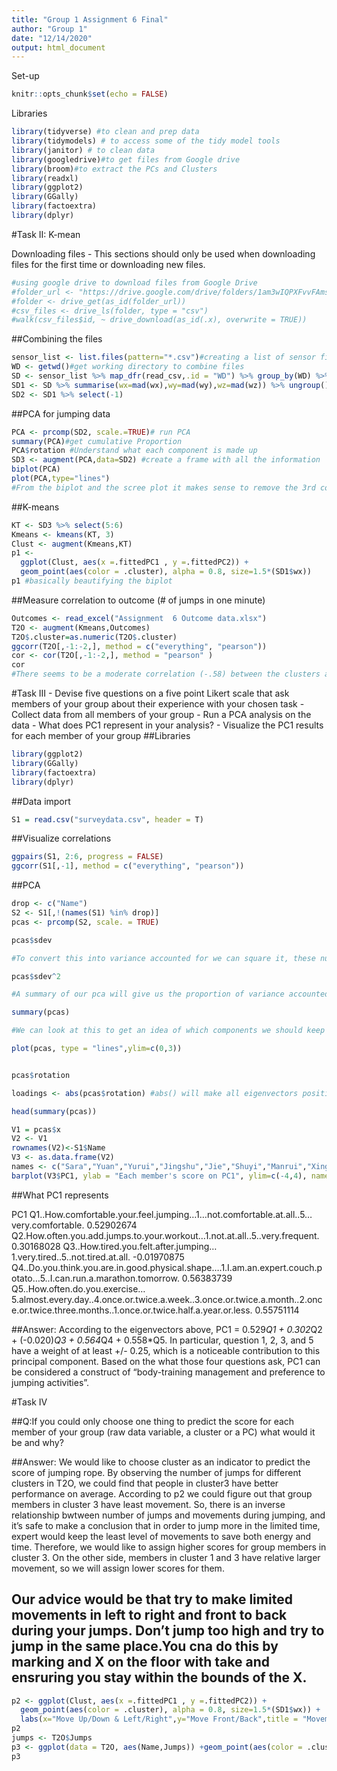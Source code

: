 ```yaml
---
title: "Group 1 Assignment 6 Final"
author: "Group 1"
date: "12/14/2020"
output: html_document
---
```

Set-up
```r
knitr::opts_chunk$set(echo = FALSE)
```

Libraries
```r
library(tidyverse) #to clean and prep data
library(tidymodels) # to access some of the tidy model tools
library(janitor) # to clean data
library(googledrive)#to get files from Google drive
library(broom)#to extract the PCs and Clusters
library(readxl)
library(ggplot2)
library(GGally)
library(factoextra)
library(dplyr)
```


#Task II: K-mean

Downloading files - This sections should only be used when downloading files for the first time or downloading new files.
```r
#using google drive to download files from Google Drive
#folder_url <- "https://drive.google.com/drive/folders/1am3wIQPXFvvFAmsJG2m85HLl0G63rJE4?usp=sharing" #This is the Googledrive folder with files
#folder <- drive_get(as_id(folder_url))
#csv_files <- drive_ls(folder, type = "csv")
#walk(csv_files$id, ~ drive_download(as_id(.x), overwrite = TRUE))
```

##Combining the files
```r
sensor_list <- list.files(pattern="*.csv")#creating a list of sensor files
WD <- getwd()#get working directory to combine files
SD <- sensor_list %>% map_dfr(read_csv,.id = "WD") %>% group_by(WD) %>% mutate(id=cur_group_id()) %>% filter(time<=60) #combine all files and filter anything under a minute or 60s
SD1 <- SD %>% summarise(wx=mad(wx),wy=mad(wy),wz=mad(wz)) %>% ungroup()
SD2 <- SD1 %>% select(-1)
```

##PCA for jumping data
```r

PCA <- prcomp(SD2, scale.=TRUE)# run PCA
summary(PCA)#get cumulative Proportion
PCA$rotation #Understand what each component is made up
SD3 <- augment(PCA,data=SD2) #create a frame with all the information 
biplot(PCA)
plot(PCA,type="lines")
#From the biplot and the scree plot it makes sense to remove the 3rd components as PC1 and 2 account for more than 99% of the variance. 
```

##K-means
```r

KT <- SD3 %>% select(5:6)
Kmeans <- kmeans(KT, 3)
Clust <- augment(Kmeans,KT)
p1 <- 
  ggplot(Clust, aes(x =.fittedPC1 , y =.fittedPC2)) +
  geom_point(aes(color = .cluster), alpha = 0.8, size=1.5*(SD1$wx))
p1 #basically beautifying the biplot
```

##Measure correlation to outcome (# of jumps in one minute)
```r
Outcomes <- read_excel("Assignment  6 Outcome data.xlsx")
T2O <- augment(Kmeans,Outcomes)
T2O$.cluster=as.numeric(T2O$.cluster)
ggcorr(T2O[,-1:-2,], method = c("everything", "pearson"))
cor <- cor(T2O[,-1:-2,], method = "pearson" )
cor
#There seems to be a moderate correlation (-.58) between the clusters and the number of number of jumps. 
```


#Task III
- Devise five questions on a five point Likert scale that ask members of your group about their experience with your chosen task
- Collect data from all members of your group
- Run a PCA analysis on the data
- What does PC1 represent in your analysis?
- Visualize the PC1 results for each member of your group
##Libraries
```r
library(ggplot2)
library(GGally)
library(factoextra)
library(dplyr)
```

##Data import
```r
S1 = read.csv("surveydata.csv", header = T)
```

##Visualize correlations
```r
ggpairs(S1, 2:6, progress = FALSE)
ggcorr(S1[,-1], method = c("everything", "pearson"))
```

##PCA
```r
drop <- c("Name")
S2 <- S1[,!(names(S1) %in% drop)]
pcas <- prcomp(S2, scale. = TRUE)

pcas$sdev

#To convert this into variance accounted for we can square it, these numbers are proportional to the eigenvalue

pcas$sdev^2

#A summary of our pca will give us the proportion of variance accounted for by each component

summary(pcas)

#We can look at this to get an idea of which components we should keep and which we should drop

plot(pcas, type = "lines",ylim=c(0,3))


pcas$rotation

loadings <- abs(pcas$rotation) #abs() will make all eigenvectors positive

head(summary(pcas))

V1 = pcas$x
V2 <- V1
rownames(V2)<-S1$Name
V3 <- as.data.frame(V2)
names <- c("Sara","Yuan","Yurui","Jingshu","Jie","Shuyi","Manrui","Xingyi")
barplot(V3$PC1, ylab = "Each member's score on PC1", ylim=c(-4,4), names.arg=names, cex.names=1)
```

##What PC1 represents

PC1
Q1..How.comfortable.your.feel.jumping...1...not.comfortable.at.all..5...very.comfortable.                                                                                0.52902674
Q2.How.often.you.add.jumps.to.your.workout...1.not.at.all..5..very.frequent.                                                                                             0.30168028
Q3..How.tired.you.felt.after.jumping...1.very.tired..5..not.tired.at.all.                                                                                               -0.01970875
Q4..Do.you.think.you.are.in.good.physical.shape....1.I.am.an.expert.couch.potato...5..I.can.run.a.marathon.tomorrow.                                                     0.56383739
Q5..How.often.do.you.exercise...5.almost.every.day..4.once.or.twice.a.week..3.once.or.twice.a.month..2.once.or.twice.three.months..1.once.or.twice.half.a.year.or.less.  0.55751114

##Answer: According to the eigenvectors above, PC1 = 0.529*Q1 + 0.302*Q2 + (-0.020)*Q3 + 0.564*Q4 + 0.558*Q5. In particular, question 1, 2, 3, and 5 have a weight of at least +/- 0.25, which is a noticeable contribution to this principal component. Based on the what those four questions ask, PC1 can be considered a construct of "body-training management and preference to jumping activities". 



#Task IV

##Q:If you could only choose one thing to predict the score for each member of your group (raw data variable, a cluster or a PC) what would it be and why?

##Answer: We would like to choose cluster as an indicator to predict the score of jumping rope. By observing the number of jumps for different clusters in T2O, we could find that people in cluster3 have better performance on average. According to p2 we could figure out that group members in cluster 3 have least movement. So, there is an inverse relationship bwtween number of jumps and movements during jumping, and it's safe to make a conclusion that in order to jump more in the limited time, expert would keep the least level of movements to save both energy and time. Therefore, we would like to assign higher scores for group members in cluster 3. On the other side, members in cluster 1 and 3 have relative larger movement, so we will assign lower scores for them. 

## Our advice would be that try to make limited movements in left to right and front to back during your jumps. Don't jump too high and try to jump in the same place.You cna do this by marking and X on the floor with take and ensruring you stay within the bounds of the X.

```r
p2 <- ggplot(Clust, aes(x =.fittedPC1 , y =.fittedPC2)) +
  geom_point(aes(color = .cluster), alpha = 0.8, size=1.5*(SD1$wx)) +
  labs(x="Move Up/Down & Left/Right",y="Move Front/Back",title = "Movement of Jumping")
p2
jumps <- T2O$Jumps
p3 <- ggplot(data = T2O, aes(Name,Jumps)) +geom_point(aes(color = .cluster), alpha = 0.8,pch=3,cex=4)
p3
```
